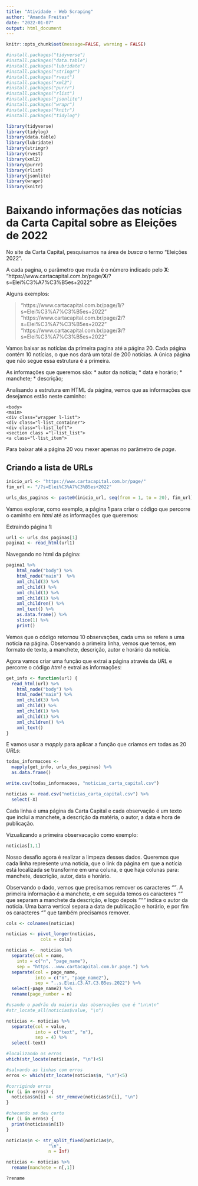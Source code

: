 ```yaml
---
title: "Atividade - Web Scraping"
author: "Amanda Freitas"
date: "2022-01-07"
output: html_document
---
```


```r
knitr::opts_chunk$set(message=FALSE, warning = FALSE)
```

```r
#install.packages("tidyverse")
#install.packages("data.table")
#install.packages("lubridate")
#install.packages("stringr")
#install.packages("rvest")
#install.packages("xml2")
#install.packages("purrr")
#install.packages("rlist")
#install.packages("jsonlite")
#install.packages("wrapr")
#install.packages("knitr")
#install.packages("tidylog")
```

```r
library(tidyverse) 
library(tidylog)
library(data.table)
library(lubridate) 
library(stringr)
library(rvest)
library(xml2)
library(purrr)
library(rlist)
library(jsonlite)
library(wrapr)
library(knitr)
```

# Baixando informações das notícias da Carta Capital sobre as Eleições de 2022

No site da Carta Capital, pesquisamos na área de *busca* o termo "Eleições 2022".

A cada pagina, o parâmetro que muda é o número indicado pelo **X**:
"https://www.cartacapital.com.br/page/**X**/?s=Elei%C3%A7%C3%B5es+2022"

Alguns exemplos:

>"https://www.cartacapital.com.br/page/**1**/?s=Elei%C3%A7%C3%B5es+2022"
>"https://www.cartacapital.com.br/page/**2**/?s=Elei%C3%A7%C3%B5es+2022"
>"https://www.cartacapital.com.br/page/**3**/?s=Elei%C3%A7%C3%B5es+2022"

Vamos baixar as notícias da primeira pagina até a página 20. Cada página contém 10 notícias, o que nos dará um total de 200 notícias. A única página que não segue essa estrutura é a primeira.

As informações que queremos são: 
* autor da notícia;
* data e horário;
* manchete;
* descrição;

Analisando a estrutura em HTML da página, vemos que as informações que desejamos estão neste caminho:

```
<body>
<main>
<div class="wrapper l-list">
<div class="l-list_container">
<div class="l-list_left">
<section class ="l-list_list">
<a class="l-list_item">
```

Para baixar até a página 20 vou mexer apenas no parâmetro de *page*.

## Criando a lista de URLs

```r
inicio_url <- "https://www.cartacapital.com.br/page/"
fim_url <- "/?s=Elei%C3%A7%C3%B5es+2022"
```

```r
urls_das_paginas <- paste0(inicio_url, seq(from = 1, to = 20), fim_url)
```

Vamos explorar, como exemplo, a página 1 para criar o código que percorre o caminho em *html* até as informações que queremos:

Extraindo página 1:
```r
url1 <- urls_das_paginas[1]
pagina1 <- read_html(url1)
```

Navegando no html da página:
```r
pagina1 %>% 
    html_node("body") %>% 
    html_node("main")  %>% 
    xml_child(3) %>% 
    xml_child() %>% 
    xml_child(1) %>% 
    xml_child(1) %>% 
    xml_children() %>% 
    xml_text() %>% 
    as.data.frame() %>% 
    slice(1) %>% 
    print()
```
Vemos que o código retornou 10 observações, cada uma se refere a uma notícia na página. Observando a primeira linha, vemos que temos, em formato de texto, a manchete, descrição, autor e horário da notícia.

Agora vamos criar uma função que extrai a página através da *URL* e percorre o código *html* e extrai as informações:

```r
get_info <- function(url) {
  read_html(url) %>%
    html_node("body") %>% 
    html_node("main") %>% 
    xml_child(3) %>% 
    xml_child() %>% 
    xml_child(1) %>% 
    xml_child(1) %>% 
    xml_children() %>% 
    xml_text() 
}
```

E vamos usar a *mapply* para aplicar a função que criamos em todas as 20 *URLs*:
```r
todas_informacoes <- 
  mapply(get_info, urls_das_paginas) %>% 
  as.data.frame()
```

```r
write.csv(todas_informacoes, "noticias_carta_capital.csv")
```

```r
noticias <- read.csv("noticias_carta_capital.csv") %>% 
  select(-X)
```

Cada linha é uma página da Carta Capital e cada observação é um texto que inclui a manchete, a descrição da matéria, o autor, a data e hora de publicação.

Vizualizando a primeira observacação como exemplo:
```r
noticias[1,1]
```

Nosso desafio agora é realizar a limpeza desses dados. Queremos que cada linha represente uma notícia, que o link da página em que a notícia está localizada se transforme em uma coluna, e que haja colunas para: manchete, descrição, autor, data e horário. 

Observando o dado, vemos que precisamos remover os caracteres *"\n\n\n\n"*. 
A primeira informação é a manchete, e em seguida temos os caracteres *"\n"* que separam a manchete da descrição, e logo depois *""\nPor"* indica o autor da notícia. Uma barra vertical separa a data de publicação e horário, e por fim os caracteres *"\n\n"* que também precisamos remover.


```r
cols <- colnames(noticias)

noticias <- pivot_longer(noticias,
             cols = cols)
```


```r
noticias <-  noticias %>% 
  separate(col = name,
    into = c("n", "page_name"),
    sep = "https...www.cartacapital.com.br.page.") %>% 
  separate(col = page_name,
           into = c("n", "page_name2"),
           sep = "..s.Elei.C3.A7.C3.B5es.2022") %>% 
  select(-page_name2) %>% 
  rename(page_number = n)
```


```r
#usando o padrão da maioria das observações que é "\n\n\n"
#str_locate_all(noticias$value, "\n")

noticias <- noticias %>% 
  separate(col = value,
           into = c("text", "n"),
           sep = 4) %>% 
  select(-text)
```

```r
#localizando os erros
which(str_locate(noticias$n, "\n")<5)

#salvando as linhas com erros
erros <- which(str_locate(noticias$n, "\n")<5)

#corrigindo erros
for (i in erros) {
  noticias$n[i] <- str_remove(noticias$n[i], "\n")
}

#checando se deu certo
for (i in erros) {
  print(noticias$n[i])
}
```

```r
noticias$n <- str_split_fixed(noticias$n,
                "\n",
                n = Inf)
```

```r
noticias <- noticias %>%  
  rename(manchete = n[,1])

?rename
```

